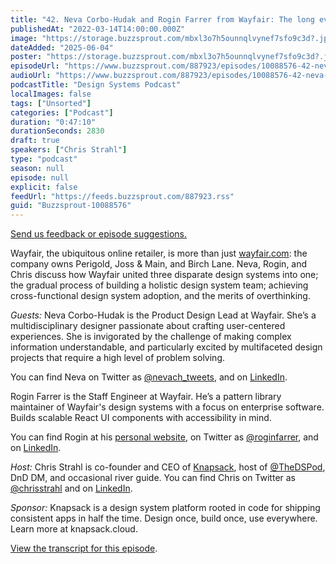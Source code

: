 ```yaml
---
title: "42. Neva Corbo-Hudak and Rogin Farrer from Wayfair: The long evolution of a web design system"
publishedAt: "2022-03-14T14:00:00.000Z"
image: "https://storage.buzzsprout.com/mbxl3o7h5ounnqlvynef7sfo9c3d?.jpg"
dateAdded: "2025-06-04"
poster: "https://storage.buzzsprout.com/mbxl3o7h5ounnqlvynef7sfo9c3d?.jpg"
episodeUrl: "https://www.buzzsprout.com/887923/episodes/10088576-42-neva-corbo-hudak-and-rogin-farrer-from-wayfair-the-long-evolution-of-a-web-design-system.mp3"
audioUrl: "https://www.buzzsprout.com/887923/episodes/10088576-42-neva-corbo-hudak-and-rogin-farrer-from-wayfair-the-long-evolution-of-a-web-design-system.mp3"
podcastTitle: "Design Systems Podcast"
localImages: false
tags: ["Unsorted"]
categories: ["Podcast"]
duration: "0:47:10"
durationSeconds: 2830
draft: true
speakers: ["Chris Strahl"]
type: "podcast"
season: null
episode: null
explicit: false
feedUrl: "https://feeds.buzzsprout.com/887923.rss"
guid: "Buzzsprout-10088576"
---
```

[Send us feedback or episode suggestions.](https://www.buzzsprout.com/twilio/text_messages/887923/open_sms)

Wayfair, the ubiquitous online retailer, is more than just [wayfair.com](http://wayfair.com): the company owns Perigold, Joss & Main, and Birch Lane. Neva, Rogin, and Chris discuss how Wayfair united three disparate design systems into one; the gradual process of building a holistic design system team; achieving cross-functional design system adoption, and the merits of overthinking.

_Guests:_ Neva Corbo-Hudak is the Product Design Lead at Wayfair. She’s a multidisciplinary designer passionate about crafting user-centered experiences. She is invigorated by the challenge of making complex information understandable, and particularly excited by multifaceted design projects that require a high level of problem solving. 

You can find Neva on Twitter as [@nevach\_tweets](http://twitter.com/nevach_tweets), and on [LinkedIn](https://www.linkedin.com/in/nevach/).

Rogin Farrer is the Staff Engineer at Wayfair. He’s a pattern library maintainer of Wayfair's design systems with a focus on enterprise software. Builds scalable React UI components with accessibility in mind. 

You can find Rogin at his [personal website](https://www.rogin.xyz/), on Twitter as [@roginfarrer](https://twitter.com/roginfarrer), and on [LinkedIn](https://www.linkedin.com/in/roginfarrer/).

_Host:_ Chris Strahl is co-founder and CEO of [Knapsack](https://www.knapsack.cloud/), host of [@TheDSPod](https://twitter.com/thedspod), DnD DM, and occasional river guide. You can find Chris on Twitter as [@chrisstrahl](https://twitter.com/chrisstrahl) and on [LinkedIn](https://www.linkedin.com/in/chrisstrahl/).

_Sponsor:_ Knapsack is a design system platform rooted in code for shipping consistent apps in half the time. Design once, build once, use everywhere. Learn more at knapsack.cloud.

[View the transcript for this episode](http://www.knapsack.cloud/blog/www.knapsack.cloud/blog/dsp-42-the-long-evolution-of-a-web-design-system).

